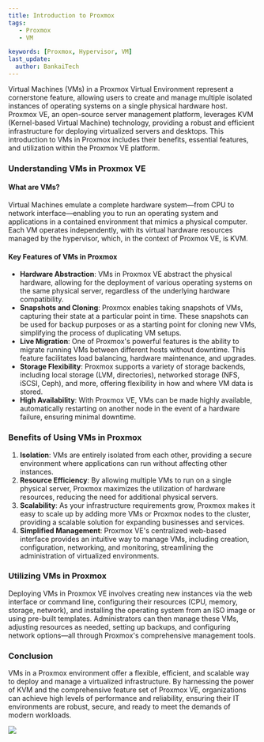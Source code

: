 ---
title: Introduction to Proxmox
tags:
   - Proxmox
   - VM

keywords: [Proxmox, Hypervisor, VM]
last_update:
  author: BankaiTech
---

Virtual Machines (VMs) in a Proxmox Virtual Environment represent a cornerstone feature, allowing users to create and manage multiple isolated instances of operating systems on a single physical hardware host. Proxmox VE, an open-source server management platform, leverages KVM (Kernel-based Virtual Machine) technology, providing a robust and efficient infrastructure for deploying virtualized servers and desktops. This introduction to VMs in Proxmox includes their benefits, essential features, and utilization within the Proxmox VE platform.

### Understanding VMs in Proxmox VE

#### What are VMs?

Virtual Machines emulate a complete hardware system—from CPU to network interface—enabling you to run an operating system and applications in a contained environment that mimics a physical computer. Each VM operates independently, with its virtual hardware resources managed by the hypervisor, which, in the context of Proxmox VE, is KVM.

#### Key Features of VMs in Proxmox

- **Hardware Abstraction**: VMs in Proxmox VE abstract the physical hardware, allowing for the deployment of various operating systems on the same physical server, regardless of the underlying hardware compatibility.
- **Snapshots and Cloning**: Proxmox enables taking snapshots of VMs, capturing their state at a particular point in time. These snapshots can be used for backup purposes or as a starting point for cloning new VMs, simplifying the process of duplicating VM setups.
- **Live Migration**: One of Proxmox's powerful features is the ability to migrate running VMs between different hosts without downtime. This feature facilitates load balancing, hardware maintenance, and upgrades.
- **Storage Flexibility**: Proxmox supports a variety of storage backends, including local storage (LVM, directories), networked storage (NFS, iSCSI, Ceph), and more, offering flexibility in how and where VM data is stored.
- **High Availability**: With Proxmox VE, VMs can be made highly available, automatically restarting on another node in the event of a hardware failure, ensuring minimal downtime.

### Benefits of Using VMs in Proxmox

1. **Isolation**: VMs are entirely isolated from each other, providing a secure environment where applications can run without affecting other instances.
2. **Resource Efficiency**: By allowing multiple VMs to run on a single physical server, Proxmox maximizes the utilization of hardware resources, reducing the need for additional physical servers.
3. **Scalability**: As your infrastructure requirements grow, Proxmox makes it easy to scale up by adding more VMs or Proxmox nodes to the cluster, providing a scalable solution for expanding businesses and services.
4. **Simplified Management**: Proxmox VE's centralized web-based interface provides an intuitive way to manage VMs, including creation, configuration, networking, and monitoring, streamlining the administration of virtualized environments.

### Utilizing VMs in Proxmox

Deploying VMs in Proxmox VE involves creating new instances via the web interface or command line, configuring their resources (CPU, memory, storage, network), and installing the operating system from an ISO image or using pre-built templates. Administrators can then manage these VMs, adjusting resources as needed, setting up backups, and configuring network options—all through Proxmox's comprehensive management tools.

### Conclusion

VMs in a Proxmox environment offer a flexible, efficient, and scalable way to deploy and manage a virtualized infrastructure. By harnessing the power of KVM and the comprehensive feature set of Proxmox VE, organizations can achieve high levels of performance and reliability, ensuring their IT environments are robust, secure, and ready to meet the demands of modern workloads.

<a href="https://www.buymeacoffee.com/BankaiTech"><img src="https://img.buymeacoffee.com/button-api/?text=Buy me a beer&emoji=🍺&slug=BankaiTech&button_colour=FFDD00&font_colour=000000&font_family=Cookie&outline_colour=000000&coffee_colour=ffffff" /></a>